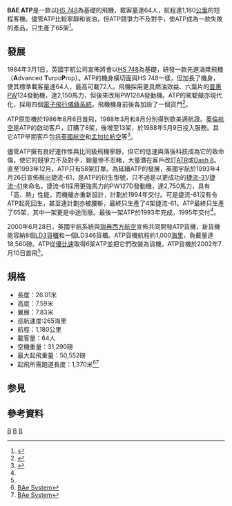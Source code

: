 {{noteta
|1=zh-hans:UPS; zh-hant:UPS; zh-tw:優比速;
}}
{{Infobox Aircraft
 |subtemplate=
 |name = ATP
 |type = 民用飞行器
 |manufacturer = [[英國宇航|英國宇航]] 
 |image =Sun Air ATP.jpg
 |caption = [[英國航空|英國航空]]的ATP
 |designer =
 |first flight = 1986年8月6日
 |introduced = 1988年
 |status = 停產
 |primary user =  
 |more users = 
 |produced = 1988-1996
 |number built = 64
 |unit cost =
  |developed from =[[HS_748|HS 748]]
}}

'''BAE ATP'''是一款以[[HS_748|HS 748]]為基礎的飛機，載客量達64人，航程達1,180[[公里|公里]]的短程客機。儘管ATP比較寧靜和省油，但ATP競爭力不及對手，使ATP成為一款失敗的產品，只生產了65架<ref>{{Cite web |url=http://www.airliners.net/aircraft-data/stats.main?id=58 |title=Airliners.net |accessdate=2009-03-21 |archive-date=2009-06-19 |archive-url=https://web.archive.org/web/20090619204729/http://www.airliners.net/aircraft-data/stats.main?id=58 |dead-url=no }}</ref>。

== 發展 ==
1984年3月1日，英國宇航公司宣佈將會以[[HS_748|HS 748]]為基礎，研發一款先進渦槳飛機（'''A'''dvanced '''T'''urpo'''P'''rop）。ATP的機身橫切面與HS 748一樣，但加長了機身，使其標準載客量達64人，最高可載72人。飛機採用更具燃油效益、六葉片的[[普惠|普惠]]PW124發動機，達2,150馬力，但後來改用PW126A發動機。ATP的駕駛艙亦現代化，採用四個[[電子飛行儀錶系統|電子飛行儀錶系統]]。飛機機身前後各加設了一個貨門<ref name="Civil Aircraft Today">{{cite book |title=Civil Aircraft Today |page=60-61 |year=2006 |publisher=Paul E. Eden |location= |isbn=1-84509-324-0}}</ref>。

ATP原型機於1986年8月6日首飛，1988年3月和8月分別得到歐美適航證。[[英倫航空|英倫航空]]是ATP的啟动客戶，訂購了8架，後增至13架，於1988年5月9日投入服務。其它ATP早期客戶包括[[英國航空|英國航空]]和[[孟加拉航空|孟加拉航空]]等<ref>{{Cite web |url=http://www.aerospace-technology.com/projects/bae_atp/ |title=Arospace Technology |accessdate=2009-03-22 |archive-date=2008-12-20 |archive-url=https://web.archive.org/web/20081220033347/http://www.aerospace-technology.com/projects/bae_atp/ |dead-url=no }}</ref>。

儘管ATP擁有良好運作性與比同級飛機寧靜，但它的低速與落後科技成為它的致命傷，使它的競爭力不及對手，銷量慘不忍睹，大量潛在客戶改訂[[ATR|ATR]]或[[Dash_8|Dash 8]]。直至1993年12月，ATP只有58架訂單。為延續ATP的發展，英國宇航於1993年4月26日宣佈推出捷流-61，是ATP的衍生型號，只不過是以更成功的[[捷流-31|捷流-31]]/[[捷流-41|捷流-41]]來命名。捷流-61採用更強馬力的PW127D發動機，達2,750馬力，具有「高、熱」性能，而機艙亦重新設計，計劃於1994年交付。可是捷流-61沒有令ATP起死回生，甚至連計劃亦被腰斬，最終只生產了4架捷流-61。ATP最終只生產了65架，其中一架更是中途而廢。最後一架ATP於1993年完成，1995年交付<ref name="Civil Aircraft Today"/>。

2000年6月28日，英國宇航系統與[[瑞典西方航空|瑞典西方航空]]宣佈共同開發ATP貨機，新貨機能容納8個[[集装器|LD3貨櫃]]和一個LD346貨櫃。ATP貨機航程約1,000[[海里|海里]]，負戴量達18,560磅。ATP從[[優比速|優比速]]取得6架ATP並把它們改裝為貨機，ATP貨機於2002年7月10日首飛<ref name="Civil Aircraft Today"/>。

== 規格 ==
* 長度：26.01米
* 高度：7.59米
* 翼展：7.83米
* 巡航速度:265海里
* 航程：1,180公里
* 載客量：64人
* 空機重量：31,290磅
* 最大起飛重量：50,552磅
* 起飛所需跑道長度：1,370米<ref>[http://www.regional-services.com/pdf/ATPF_Technical_Data_-_at_a_glance__April_2004.pdf BAe System]{{dead link|date=2017年11月 |bot=InternetArchiveBot |fix-attempted=yes }}</ref><ref>[http://www.regional-services.com/pdf/BAe_ATP_General_data_brochure.pdf BAe System]{{dead link|date=2017年11月 |bot=InternetArchiveBot |fix-attempted=yes }}</ref>
== 参見 ==
{{portal box|航空}}
{{aircontent
|related=
* {{tsl|en|Hawker Siddeley HS 748|HS 748}}
|similar aircraft=
* [[德哈维兰加拿大DHC-8|德哈维兰加拿大DHC-8]]
* [[ATR_42|ATR 42]]
* [[ATR_72|ATR 72]]
* [[新舟60|新舟60]]
* [[新舟600|新舟600]]
* [[新舟700|新舟700]]
* [[伊爾-114|伊爾-114]]
* [[福克50|福克50]]
* [[萨博2000|萨博2000]]
* [[安托諾夫An-140|安托諾夫An-140]]
}}

== 參考資料 ==
<div class="references-small">
<references />
</div>
{{BAE aircraft}}

[[Category:支线客机|B]]
[[Category:英国宇航飞机|B]]
[[Category:英国民航机|B]]